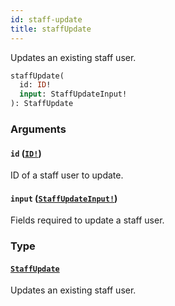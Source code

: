 ```yaml
---
id: staff-update
title: staffUpdate
---
```


Updates an existing staff user.

```graphql
staffUpdate(
  id: ID!
  input: StaffUpdateInput!
): StaffUpdate

```

### Arguments

#### `id` ([`ID!`](/developer/api-reference/scalars/id))

ID of a staff user to update.

#### `input` ([`StaffUpdateInput!`](/developer/api-reference/inputs/staff-update-input))

Fields required to update a staff user.

### Type

#### [`StaffUpdate`](/developer/api-reference/objects/staff-update)

Updates an existing staff user.
